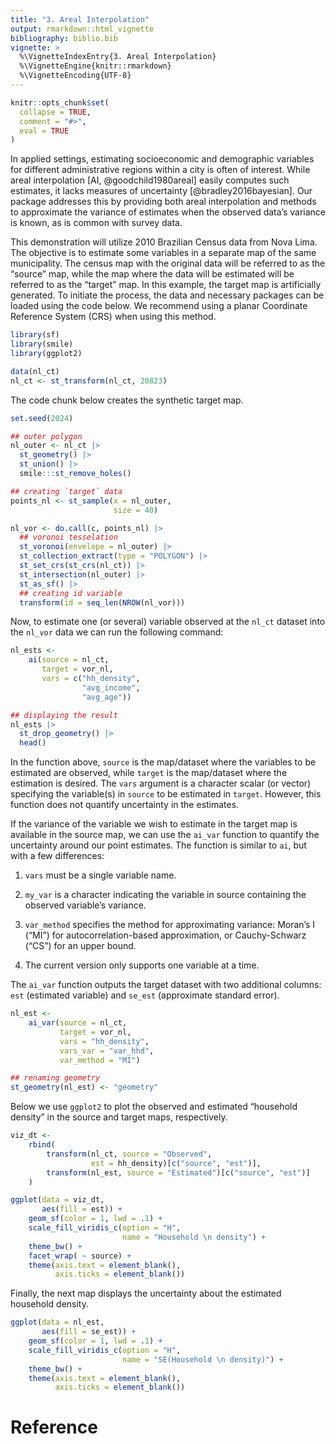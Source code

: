 ```yaml
---
title: "3. Areal Interpolation"
output: rmarkdown::html_vignette
bibliography: biblio.bib
vignette: >
  %\VignetteIndexEntry{3. Areal Interpolation}
  %\VignetteEngine{knitr::rmarkdown}
  %\VignetteEncoding{UTF-8}
---
```


```r
knitr::opts_chunk$set(
  collapse = TRUE,
  comment = "#>",
  eval = TRUE
)
```


In applied settings, estimating socioeconomic and demographic variables for
different administrative regions within a city is often of interest. While areal
interpolation [AI, @goodchild1980areal] easily computes such estimates, it lacks
measures of uncertainty [@bradley2016bayesian]. Our package addresses this by
providing both areal interpolation and methods to approximate the variance of
estimates when the observed data's variance is known, as is common with survey
data.


This demonstration will utilize 2010 Brazilian Census data from Nova Lima. The
objective is to estimate some variables in a separate map of the same
municipality. The census map with the original data will be referred to as the
"source" map, while the map where the data will be estimated will be referred to
as the "target" map. In this example, the target map is artificially
generated. To initiate the process, the data and necessary packages can be
loaded using the code below. We recommend using a planar Coordinate Reference
System (CRS) when using this method.
```r
library(sf)
library(smile)
library(ggplot2)

data(nl_ct)
nl_ct <- st_transform(nl_ct, 20823)
```

The code chunk below creates the synthetic target map.

```r
set.seed(2024)

## outer polygon
nl_outer <- nl_ct |>
  st_geometry() |>
  st_union() |>
  smile:::st_remove_holes()

## creating `target` data
points_nl <- st_sample(x = nl_outer,
                       size = 40)

nl_vor <- do.call(c, points_nl) |>
  ## voronoi tesselation
  st_voronoi(envelope = nl_outer) |> 
  st_collection_extract(type = "POLYGON") |>
  st_set_crs(st_crs(nl_ct)) |>
  st_intersection(nl_outer) |>
  st_as_sf() |>
  ## creating id variable
  transform(id = seq_len(NROW(nl_vor)))
```


Now, to estimate one (or several) variable observed at the `nl_ct` dataset into
the `nl_vor` data we can run the following command:

```r
nl_ests <-
    ai(source = nl_ct,
       target = vor_nl,
       vars = c("hh_density",
                "avg_income",
                "avg_age"))

## displaying the result
nl_ests |>
  st_drop_geometry() |>
  head()
```

In the function above, `source` is the map/dataset where the variables to be
estimated are observed, while `target` is the map/dataset where the estimation
is desired. The `vars` argument is a character scalar (or vector) specifying the
variable(s) in `source` to be estimated in `target`. However, this function does
not quantify uncertainty in the estimates.


If the variance of the variable we wish to estimate in the target map is
available in the source map, we can use the `ai_var` function to quantify the
uncertainty around our point estimates. The function is similar to `ai`, but
with a few differences:

1. `vars` must be a single variable name.

1. `my_var` is a character indicating the variable in source containing the
   observed variable's variance.

1. `var_method` specifies the method for approximating variance: Moran's I
   ("MI") for autocorrelation-based approximation, or Cauchy-Schwarz ("CS") for
   an upper bound.

1. The current version only supports one variable at a time.

The `ai_var` function outputs the target dataset with two additional columns:
`est` (estimated variable) and `se_est` (approximate standard error). 

```r
nl_est <-
    ai_var(source = nl_ct,
           target = vor_nl,
           vars = "hh_density",
           vars_var = "var_hhd",
           var_method = "MI")

## renaming geometry
st_geometry(nl_est) <- "geometry"
```

Below we use `ggplot2` to plot the observed and estimated "household density" in
the source and target maps, respectively.

```r
viz_dt <-
    rbind(
        transform(nl_ct, source = "Observed",
                  est = hh_density)[c("source", "est")],
        transform(nl_est, source = "Estimated")[c("source", "est")]
    )

ggplot(data = viz_dt,
       aes(fill = est)) +
    geom_sf(color = 1, lwd = .1) +
    scale_fill_viridis_c(option = "H",
                         name = "Household \n density") +
    theme_bw() +
    facet_wrap( ~ source) +
    theme(axis.text = element_blank(),
          axis.ticks = element_blank())
```

Finally, the next map displays the uncertainty about the estimated household
density.

```r
ggplot(data = nl_est,
       aes(fill = se_est)) +
    geom_sf(color = 1, lwd = .1) +
    scale_fill_viridis_c(option = "H",
                         name = "SE(Household \n density)") +
    theme_bw() +
    theme(axis.text = element_blank(),
          axis.ticks = element_blank())
```

# Reference

